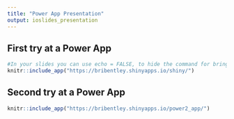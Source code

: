 ```yaml
---
title: "Power App Presentation"
output: ioslides_presentation
---
```


## First try at a Power App

```r
#In your slides you can use echo = FALSE, to hide the command for bringing in the app, to have more space for your app.
knitr::include_app("https://bribentley.shinyapps.io/shiny/")
```

## Second try at a Power App

```r
knitr::include_app("https://bribentley.shinyapps.io/power2_app/")
```
